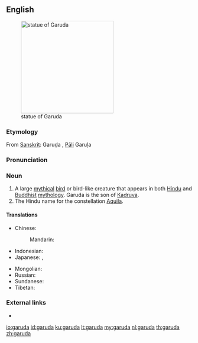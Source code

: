 ==English==
[[File:Belur Garuda.jpg|thumb|right|250px|statue of Garuda]]

===Etymology===
From [[w:Sanskrit|Sanskrit]]: Garuḍa {{l|sa|गरुड}}, [[w:Pali|Pāli]] Garuḷa

===Pronunciation===
{{rfp|lang=en}}

===Noun===
{{en-noun}}

# A large [[mythical]] [[bird]] or bird-like creature that appears in both [[w:Hindu mythology|Hindu]] and [[w:Buddhist mythology|Buddhist]] [[w:mythology|mythology]]. Garuda is the son of [[Kadruva]].
# The Hindu name for the constellation [[Aquila]].

====Translations====
{{trans-top|large mythical bird in Hindu and Buddhist mythology}}
* Chinese:
*: Mandarin: {{t+|cmn|迦楼罗|sc=Hani}}
* Indonesian: {{t+|id|garuda}}
* Japanese: {{t|ja|ガルダ|tr=garuda|sc=Jpan}}, {{t|ja|迦楼羅|tr=karura|sc=Jpan}}
{{trans-mid}}
* Mongolian: {{t|mn|гарьд|sc=Cyrl}}
* Russian: {{t|ru|гару́да|f|sc=Cyrl}}
* Sundanese: {{t|su|dadali}}
* Tibetan: {{t|bo|ཁྱུང}}
{{trans-bottom}}

{{trans-top|Hindu name for the constellation ''Aquila''}}
{{trans-mid}}
{{trans-bottom}}

===External links===
* {{pedia}}

[[io:garuda]]
[[id:garuda]]
[[ku:garuda]]
[[lt:garuda]]
[[my:garuda]]
[[nl:garuda]]
[[th:garuda]]
[[zh:garuda]]